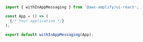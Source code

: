 <!-- TODO in-app validate the library here. What should this be for things other than React-->
```js
import { withInAppMessaging } from '@aws-amplify/ui-react';

const App = () => (
  {/* Your application */}
);

export default withInAppMessaging(App);
```